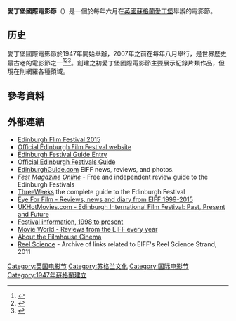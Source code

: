 '''愛丁堡國際電影節'''（{{lang-en|Edinburgh International Film Festival}}）是一個於每年六月在[[英國|英國]][[蘇格蘭|蘇格蘭]][[愛丁堡|愛丁堡]]舉辦的電影節。

==历史==
愛丁堡國際電影節於1947年開始舉辦，2007年之前在每年八月舉行，是世界歷史最古老的電影節之一<ref>{{cite news | url = http://www.scotland.com/blog/scotland-hosts-the-worlds-longest-running-film-festival | title = Scotland Hosts the World's Longest Running Film Festival | work = Scotland.com | accessdate = 2010-04-15 | archive-date = 2018-07-13 | archive-url = https://web.archive.org/web/20180713200848/http://www.scotland.com/blog/scotland-hosts-the-worlds-longest-running-film-festival | dead-url = no }}</ref><ref>{{cite news | url = http://www.webfilmfest.com/ | title = WebFilmFest.com - Your Online Source for Film Festivals | work = WebFilmFest.com | accessdate = 2010-04-15 | archive-date = 2016-10-09 | archive-url = https://web.archive.org/web/20161009090758/http://webfilmfest.com/ | dead-url = no }}</ref><ref>{{cite news | url = http://travelguides.lastminute.com/sisp/index.htm?fx=event&event_id=12069 | title = Filmhouse - Edinburgh International Film Festival | work = lastminute.com | accessdate = 2010-04-15 | archive-url = https://web.archive.org/web/20100412004151/http://travelguides.lastminute.com/sisp/index.htm?fx=event&event_id=12069 | archive-date = 2010-04-12 | dead-url = yes }}</ref>。創建之初愛丁堡國際電影節主要展示紀錄片類作品，但現在則網羅各種領域。
==參考資料==
{{Reflist}}
==外部連結==
{{commons category|Edinburgh Festival}}
* [https://web.archive.org/web/20150621015719/http://www.edinburghfestival2015.com/ Edinburgh Flim Festival 2015]
* [http://www.edfilmfest.org.uk/ Official Edinburgh Film Festival website] {{Wayback|url=http://www.edfilmfest.org.uk/ |date=20160711000649 }}
* [http://edinburghfestivalguide.co.uk/festival/edinburgh-international-film-festival/ Edinburgh Festival Guide Entry] {{Wayback|url=http://edinburghfestivalguide.co.uk/festival/edinburgh-international-film-festival/ |date=20160905132701 }}
* [http://www.edinburghfestivals.co.uk/ Official Edinburgh Festivals Guide] {{Wayback|url=http://www.edinburghfestivals.co.uk/ |date=20140625061450 }}
*[http://www.edinburghguide.com/festival/edinburghfilmfestival EdinburghGuide.com] {{Wayback|url=http://www.edinburghguide.com/festival/edinburghfilmfestival |date=20160517174412 }} EIFF news, reviews, and photos.
*[https://web.archive.org/web/20090418074308/http://www.festmag.co.uk/ ''Fest Magazine Online''] - Free and independent review guide to the Edinburgh Festivals
*[http://www.threeweeks.co.uk/ ThreeWeeks] {{Wayback|url=http://www.threeweeks.co.uk/ |date=20070623105520 }} the complete guide to the Edinburgh Festival
*[http://www.eyeforfilm.co.uk/festivals/edinburgh/ Eye For Film - Reviews, news and diary from EIFF 1999-2015] {{Wayback|url=http://www.eyeforfilm.co.uk/festivals/edinburgh/ |date=20160815225338 }}
* [https://web.archive.org/web/20070312042537/http://www.ukhotmovies.com/film-festivals/edinburgh-film-festival/information.html UKHotMovies.com - Edinburgh International Film Festival: Past, Present and Future]
*[http://www.iofilm.co.uk/festivals/edinburgh Festival information, 1998 to present] {{Wayback|url=http://www.iofilm.co.uk/festivals/edinburgh |date=20160323205139 }}
*[http://movie-world.moonfruit.com/ Movie World - Reviews from the EIFF every year] {{Wayback|url=http://movie-world.moonfruit.com/ |date=20130815121342 }}
*[https://web.archive.org/web/20120718072258/http://www.filmhousecinema.com/about-us About the Filmhouse Cinema]
*[https://web.archive.org/web/20121130211218/http://www.richpicks.org/?page_id=560 Reel Science] - Archive of links related to EIFF's Reel Science Strand, 2011

[[Category:英国电影节|Category:英国电影节]]
[[Category:苏格兰文化|Category:苏格兰文化]]
[[Category:国际电影节|Category:国际电影节]]
[[Category:1947年蘇格蘭建立|Category:1947年蘇格蘭建立]]